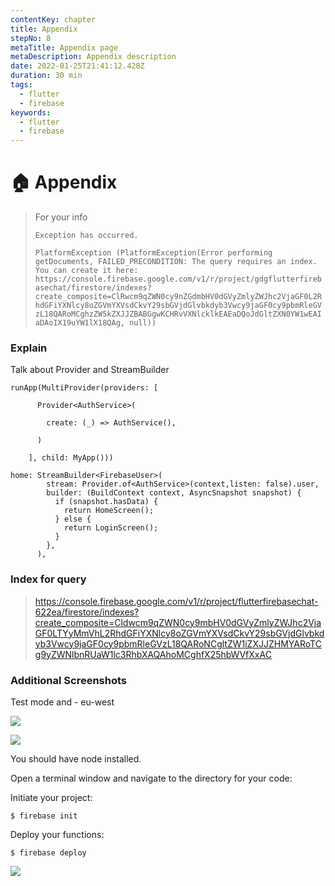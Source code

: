 ```yaml
---
contentKey: chapter
title: Appendix
stepNo: 8
metaTitle: Appendix page
metaDescription: Appendix description
date: 2022-01-25T21:41:12.428Z
duration: 30 min
tags:
  - flutter
  - firebase
keywords:
  - flutter
  - firebase
---
```

# 🏠 Appendix

 

> For your info
>
> `Exception has occurred.`
>
> `PlatformException (PlatformException(Error performing getDocuments, FAILED_PRECONDITION: The query requires an index. You can create it here: https://console.firebase.google.com/v1/r/project/gdgflutterfirebasechat/firestore/indexes?create_composite=ClRwcm9qZWN0cy9nZGdmbHV0dGVyZmlyZWJhc2VjaGF0L2RhdGFiYXNlcy8oZGVmYXVsdCkvY29sbGVjdGlvbkdyb3Vwcy9jaGF0cy9pbmRleGVzL18QARoMCghzZW5kZXJJZBABGgwKCHRvVXNlcklkEAEaDQoJdGltZXN0YW1wEAIaDAoIX19uYW1lX18QAg, null))`

### Explain 

Talk about Provider and StreamBuilder

```
runApp(MultiProvider(providers: [

      Provider<AuthService>(

        create: (_) => AuthService(),

      )

    ], child: MyApp()))
```



```
home: StreamBuilder<FirebaseUser>(
        stream: Provider.of<AuthService>(context,listen: false).user,
        builder: (BuildContext context, AsyncSnapshot snapshot) {
          if (snapshot.hasData) {
            return HomeScreen();
          } else {
            return LoginScreen();
          }
        },
      ),
```



### Index for query

> https://console.firebase.google.com/v1/r/project/flutterfirebasechat-622ea/firestore/indexes?create_composite=Cldwcm9qZWN0cy9mbHV0dGVyZmlyZWJhc2VjaGF0LTYyMmVhL2RhdGFiYXNlcy8oZGVmYXVsdCkvY29sbGVjdGlvbkdyb3Vwcy9jaGF0cy9pbmRleGVzL18QARoNCgltZW1iZXJJZHMYARoTCg9yZWNlbnRUaW1lc3RhbXAQAhoMCghfX25hbWVfXxAC



### Additional Screenshots

Test mode and - eu-west

![](https://lh3.googleusercontent.com/i8gqOhhF2qblZp04yuZ66KdY2htK9Ns_4pvQ4EbpySYhE29z6djWvYSKrhc2FXsY6ZGk6yprr__Uv7ZkbJ87IOJ1QASLgkDyEACm8Cnd1MQiUl2x9118hIiod_HVqphc4KaLucbD)



![](https://lh5.googleusercontent.com/FOWDkwIVi3jS2nSHCWeUfjhDrQzBSDirxdnWeVmy4e4sd_vUq8jYfqETZR8k5kzyfwv5NBIaUJaR-K6cIqoC3PUr7J5FflSXylVPW3PyuYbEEiRwXWu-TzE7xTDZST_TMo9ZRtkl)



You should have node installed.

Open a terminal window and navigate to the directory for your code:

Initiate your project:

```
$ firebase init
```

Deploy your functions:

```
$ firebase deploy
```



![](https://lh5.googleusercontent.com/ARwEtFC7IdjA9cCFZH6wJN7TpCoijVqoJPah3eRiL4rSwHjCBbSH7EaNliQtq758eizp6LoHVtZ4ARkOcS08H1LU9HG9UvNCSye5RFpnxxOGePasrO1rzVT1Oq2CD1_7NrZE-cJf)